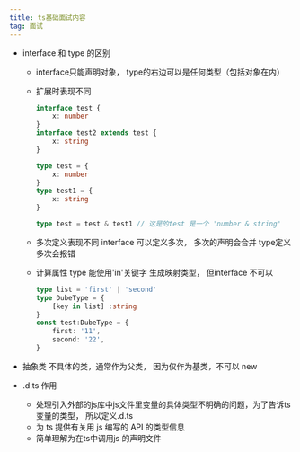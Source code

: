 ```yaml
---
title: ts基础面试内容
tag: 面试
---
```



- interface 和 type 的区别
  - interface只能声明对象， type的右边可以是任何类型（包括对象在内）
  - 扩展时表现不同

    ```typescript
    interface test {
        x: number
    }
    interface test2 extends test {
        x: string
    }
    ```

    ```typescript
    type test = {
        x: number
    }
    type test1 = {
        x: string
    } 

    type test = test & test1 // 这是的test 是一个 'number & string'   就是never
    ```

  - 多次定义表现不同
    interface 可以定义多次， 多次的声明会合并
    type定义多次会报错

  - 计算属性
    type 能使用'in'关键字 生成映射类型， 但interface 不可以

    ```typescript
    type list = 'first' | 'second'
    type DubeType = {
        [key in list] :string
    }
    const test:DubeType = {
        first: '11',
        second: '22',
    }
    ```

- 抽象类
  不具体的类，通常作为父类， 因为仅作为基类，不可以 new

- .d.ts 作用
  - 处理引入外部的js库中js文件里变量的具体类型不明确的问题，为了告诉ts变量的类型， 所以定义.d.ts
  - 为 ts 提供有关用 js 编写的 API 的类型信息
  - 简单理解为在ts中调用js 的声明文件
